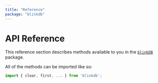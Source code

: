 ```yaml
---
title: "Reference"
package: "blinkdb"
---
```


# API Reference

This reference section describes methods available to you in the [`blinkDB`](https://www.npmjs.com/package/blinkdb) package. 

All of the methods can be imported like so:

```js
import { clear, first, ... } from 'blinkdb';
```